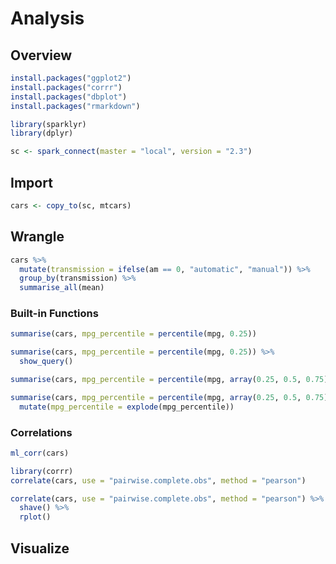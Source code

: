 
# Analysis {#analysis}

## Overview {#analysis-overview}

```r
install.packages("ggplot2")
install.packages("corrr")
install.packages("dbplot")
install.packages("rmarkdown")
```

```r
library(sparklyr)
library(dplyr)

sc <- spark_connect(master = "local", version = "2.3")
```

## Import

```r
cars <- copy_to(sc, mtcars)
```

## Wrangle

```r
cars %>%
  mutate(transmission = ifelse(am == 0, "automatic", "manual")) %>%
  group_by(transmission) %>%
  summarise_all(mean)
```

### Built-in Functions

```r
summarise(cars, mpg_percentile = percentile(mpg, 0.25))
```

```r
summarise(cars, mpg_percentile = percentile(mpg, 0.25)) %>%
  show_query()
```

```r
summarise(cars, mpg_percentile = percentile(mpg, array(0.25, 0.5, 0.75)))
```

```r
summarise(cars, mpg_percentile = percentile(mpg, array(0.25, 0.5, 0.75))) %>%
  mutate(mpg_percentile = explode(mpg_percentile))
```

### Correlations

```r
ml_corr(cars)
```

```r
library(corrr)
correlate(cars, use = "pairwise.complete.obs", method = "pearson") 
```

```r
correlate(cars, use = "pairwise.complete.obs", method = "pearson") %>%
  shave() %>%
  rplot()
```

## Visualize
